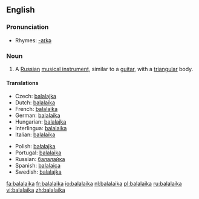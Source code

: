 {{wikipedia}}
==English==

===Pronunciation===
*Rhymes: [[Rhymes:English:-aɪkə|-aɪkə]]

===Noun===
{{en-noun}}

# A [[Russian]] [[musical instrument]], similar to a [[guitar]], with a [[triangular]] body.

====Translations====
{{top}}
*Czech: [[balalajka]]
*Dutch: [[#Dutch|balalaika]]
*French: [[#French|balalaika]]
*German: [[#German|balalaika]]
*Hungarian: [[balalajka]]
*Interlingua: [[#Interlingua|balalaika]]
*Italian: [[#Italian|balalaika]]
{{mid}}
*Polish: [[bałałajka]] {{f}}
*Portugal: [[#Portugal|balalaika]]
*Russian: [[#Russian|балалайка]]
*Spanish: [[balalaica]]
*Swedish: [[balalajka]]
{{bottom}}

[[fa:balalaika]]
[[fr:balalaika]]
[[io:balalaika]]
[[nl:balalaika]]
[[pl:balalaika]]
[[ru:balalaika]]
[[vi:balalaika]]
[[zh:balalaika]]